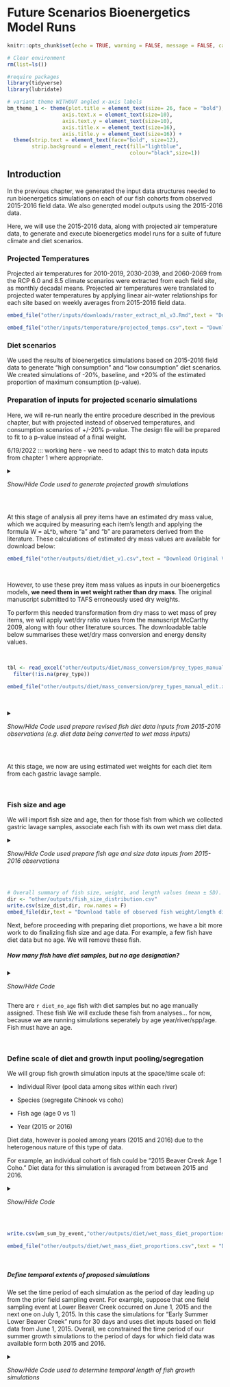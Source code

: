 # Future Scenarios Bioenergetics Model Runs

```r
knitr::opts_chunk$set(echo = TRUE, warning = FALSE, message = FALSE, cache=TRUE, collapse=TRUE)
```

```r
# Clear environment
rm(list=ls())

#require packages
library(tidyverse)
library(lubridate)

# variant theme WITHOUT angled x-axis labels
bm_theme_1 <- theme(plot.title = element_text(size= 26, face = "bold"),        # plot title
                  axis.text.x = element_text(size=10),
                  axis.text.y = element_text(size=10),                       # x axis text
                  axis.title.x = element_text(size=16),                      # x axis title
                  axis.title.y = element_text(size=16)) +                    # y axis title
  theme(strip.text = element_text(face="bold", size=12),
        strip.background = element_rect(fill="lightblue", 
                                        colour="black",size=1)) 

```


## Introduction

In the previous chapter, we generated the input data structures needed to run bioenergetics simulations on each of our fish cohorts from observed 2015-2016 field data. We also generqted model outputs using the 2015-2016 data.

Here, we will use the 2015-2016 data, along with projected air temperature data, to generate and execute bioenergetics model runs for a suite of future climate and diet scenarios.

### Projected Temperatures

Projected air temperatures for 2010-2019, 2030-2039, and 2060-2069 from the RCP 6.0 and 8.5 climate scenarios were extracted from each field site, as monthly decadal means. Projected air temperatures were translated to projected water temperatures by applying linear air-water relationships for each site based on weekly averages from 2015-2016 field data.

```r
embed_file("other/inputs/downloads/raster_extract_ml_v3.Rmd",text = "Download draft of methods used to generate projected water temperatures")

```

```r
embed_file("other/inputs/temperature/projected_temps.csv",text = "Download projected air and water temperatures")
```


### Diet scenarios 

We used the results of bioenergetics simulations based on 2015-2016 field data to generate "high consumption" and "low consumption" diet scenarios. We created simulations of -20%, baseline, and +20% of the estimated proportion of maximum consumption (p-value).


### Preparation of inputs for projected scenario simulations

Here, we will re-run nearly the entire procedure described in the previous chapter, but with projected instead of observed temperatures, and consumption scenarios of +/-20% p-value. The design file will be prepared to fit to a p-value instead of a final weight.

6/19/2022 ::: working here - we need to adapt this to match data inputs from chapter 1 where appropriate.

<details>

<summary>

*Show/Hide Code used to generate projected growth simulations*

</summary>


<br>

Choose destination for simulation input files created in this script
```r
# choose destination for sim input files to be created
sim_filepath <- "kenai_juv_salmon_growth_analyses/other/FB4_1.1.3_projected"

```


a.) Temperature

Import projected daily mean temperatures for each site/year from google sheet output of "air_water_temps.Rmd"

```r

# 6/19/2022 - from a coding standpoint, re-runnig all this oold code is an atrocious choice. Proceeding as such due to time constraints.


# import daily mean site temperatures
## we will use this structure to match to our projected temps, removing 2015-2016 temperatures
daily_mean_temps <- read.csv("other/inputs/temperature/observed_water_temp/daily_temp_metrics.csv") %>%
  select(Stream_Name,Site,year,Date,doy,daily_avg_temp) %>% 
  rename(site = Site) %>%
  transform(year = as.factor(year)) %>%
  mutate(month = month(Date)) 

# Projected temperatures are at scale of month/decade/site.  We need to get a projected temp associated w/ each SimDay in present-day sim structure.

# read in projected water temperatures
projected_temps <- read.csv("other/inputs/temperature/projected_temps.csv") %>%
  # remove unneeded columns
  select(-X,-proj_air_Temp_C,-sens_slope,-sens_int,-r_sq,-n_weeks) %>%
  # fix scenario name column
  transform(scenario = str_replace(scenario,"sres","")) %>%
  # select
  select(scenario,decade,month,Site,proj_h2o_Temp_C) %>%
  rename(site = Site) %>%
  # calculate decadal averages for each site/month
  group_by(scenario,decade,site,month) %>%
  summarise(proj_dec_h2o_Temp = mean(proj_h2o_Temp_C),
            h2o_se = std.error(proj_h2o_Temp_C, na.rm = T)) %>%
  mutate(scenario_period = paste0(scenario,"_",decade))


# join projected temperatures to dataframe used for present-day temps
daily_mean_temps <- left_join(daily_mean_temps,projected_temps,by = c("site","month")) %>%
  # replace present-day temperatures with future projected temperatures
  select(-daily_avg_temp) %>%
  select(scenario_period,Stream_Name,site,year,Date,doy,proj_dec_h2o_Temp) %>%
  rename(daily_avg_temp = proj_dec_h2o_Temp)

# temperature dataframe now contains daily inputs from projected/downsacaled temperatures!

# what is the final day with daily air temperature inputs common  to all sites among both years?
z <- daily_mean_temps %>%
  group_by(site,year) %>%
  summarise(min_date = min(Date),
            max_date = max(Date)) %>%
  ungroup() %>%
  summarise(max_mindate = max(min_date),
            min_maxdate = min(max_date))

# julian day with air tempeature inputs common to all sites among both years
yday(z$max_mindate)
yday(z$min_maxdate)

```

Day 232 (Aug 20th) is the latest date with air temperature inpust common to both years


<br>


```r

#########################
#                       #
# B.) Diet Input        #
#                       #
#########################

# process 2015 & 2016 data simultaneously
# arrange to identical dataframe structures then combine before proceeding

# 1.) Import and arrange data

# 2015 Diet Data: Import & Arrange

#create objects from overall diet data google sheets
SCTC2015 <- "other/inputs/diet_size_other/2015 EPSCoR SCTC.xlsx"
SCTC2016 <- "other/inputs/diet_size_other/2016_EPSCoR_Aquatic_Ecology_Database.xlsx"

# read in worksheets containing diet data
diet15 <- read_excel(SCTC2015, sheet = "2015 Diet Contents Data") %>% 
  select(Sample.ID,
         Fish_Species,
         Sample.Event,
         sample.event.num,
         River,
         Reach,
         Site,
         Sample_Date,
         Prey_Type_Used,
         PreyCategory,
         Quantity,
         Total_Prey_Dry_Mass_mg) %>%
  mutate(year = "2015") %>%
  transform(sample.event.num = as.integer(sample.event.num),
            Quantity = as.numeric(Quantity),
            Total_Prey_Dry_Mass_mg = as.numeric(Total_Prey_Dry_Mass_mg))     # columns import as character for some reason unless specified! (weird but innocuous quirk)
  

diet16 <- read_excel(SCTC2016, sheet = "2016 Diet Contents Data") %>%
  select(Sample.ID,
         Fish_Species,
         Sample.Event,
         sample.event.num,
         River,
         Reach,
         Site,
         Sample_Date,
         Prey_Type_Used,
         PreyCategory,
         Quantity,
         Total_Prey_Dry_Mass_mg) %>%
  mutate(year = "2016") %>%
  transform(sample.event.num = as.integer(sample.event.num))
  
# combine 2015 and 2016 diet data
diet <- bind_rows(diet15, diet16)

# finalize structure of diet data
diet <- diet %>%  
  #rename needed columns  
  rename(sample.id = Sample.ID,
         spp = Fish_Species,
         sample.event = Sample.Event,
         event.num = sample.event.num,
         river = River,
         reach = Reach,
         site = Site,
         date = Sample_Date,
         prey = Prey_Type_Used,
         preycat = PreyCategory,
         quantity = Quantity,
         dm_mg = Total_Prey_Dry_Mass_mg) %>%
  
  #select desired columns
  select(sample.id,
         spp,
         sample.event,
         event.num,
         river,
         reach,
         site,
         date,
         year,
         prey,
         preycat,
         quantity,
         dm_mg) %>%
  
  #filter out non-diet samples and blank data
  filter(site!="DR1",
         !is.na(spp),
         !is.na(sample.event),
         !is.na(prey),
         !is.na(dm_mg),
         !is.na(quantity),
         !is.na(event.num)) %>%
  
  #transform columns to desired classes
  transform(dm_mg = as.numeric(dm_mg),
            sample.event = as.factor(sample.event),
            event.num = as.factor(event.num),
            date = mdy(date),
            spp = as.factor(spp),
            quantity = as.numeric(quantity),
            preycat = as.factor(preycat))  %>%
  mutate(season = fct_recode(event.num,         #code sampling events as seasons
                             "Early Summer"= "1", 
                             "Mid-Summer" = "2",
                             "Late Summer" = "3",
                             "Fall" = "4")) 

# save to local directory
write.csv(diet,"other/outputs/diet_v1.csv",row.names = F)

rm(diet15,diet16)
```

</details>

<br>

At this stage of analysis all prey items have an estimated dry mass value, which we acquired by measuring each item's length and applying the formula W = aL\^b, where "a" and "b" are parameters derived from the literature. These calculations of estimated dry mass values are available for download below:

```r
embed_file("other/outputs/diet/diet_v1.csv",text = "Download Original Version of Diet Dry Mass Inputs (v1.0)")
```

<br>

However, to use these prey item mass values as inputs in our bioenergetics models, **we need them in wet weight rather than dry mass**. The original manuscript submitted to TAFS erroneously used dry weights.

To perform this needed transformation from dry mass to wet mass of prey items, we will apply wet/dry ratio values from the manuscript McCarthy 2009, along with four other literature sources. The downloadable table below summarises these wet/dry mass conversion and energy density values.

<br>

```r
tbl <- read_excel("other/outputs/diet/mass_conversion/prey_types_manual_edit.xlsx",sheet = "data_validation") %>%
  filter(!is.na(prey_type))
```

```r
embed_file("other/outputs/diet/mass_conversion/prey_types_manual_edit.xlsx",sheet = "data_validation",text = "Download dry/wet mass conversion values and energy densities of prey item categories.")
```

<br>

<details>

<summary>

*Show/Hide Code used prepare revised fish diet data inputs from 2015-2016 observations (e.g. diet data being converted to wet mass inputs)*

</summary>

```r

# General approach:
# We will generate and export a table of unique prey types (n = 127), then for each type manually assign one of the twelve prey type categories from McCarthy et al 2009 (+ several other lit sources)
# generate csv of unique prey types
unique_prey <- data.frame(unique(diet$prey)) %>%
  clean_names()
write.csv(unique_prey,"other/outputs/diet/mass_conversion/prey_types.csv",row.names = F)

# using the "prey_types.csv" file generated above, we will manually generate an excel file pairing each prey item with a category that has a known dry mass conversion value. 

# We will then join the dry mass conversion values back to the full diet data table

# read in dry mass conversion values
dm_convert_prey_types <- read_excel("other/outputs/diet/mass_conversion/prey_types_manual_edit.xlsx", sheet = "prey_types", skip = 1) %>%
  select(-notes)

dm_convert_vals <- read_excel("other/outputs/diet/mass_conversion/prey_types_manual_edit.xlsx", sheet = "data_validation") %>%
  filter(!is.na(prey_type))

dm_convert_vals <- left_join(dm_convert_prey_types,dm_convert_vals,by = "prey_type") %>%
  filter(!is.na(wet_dry_ratio)) %>%
  select(-notes) %>%
  rename(prey = unique_diet_prey)

# join dry mass conversion values (by prey type) to overall diet data set
diet <- left_join(diet,dm_convert_vals,by = "prey") %>%
  filter(!is.na(wet_dry_ratio)) 

# create new column of wet mass for individual prey items
diet %<>% mutate(wm_mg = dm_mg / wet_dry_ratio)

# summarise wet mass by diet category
#diet %<>%
 # select(-preycat) %>%
  #group_by(river,spp,###AGE diet,PreyCategory_ED,energy_density_jg) %>%
  #summarise(sum_wm_mg = sum(wm_mg))

# convert wet masses to diet category proportions
# and create column for summed wet mass of all prey categories
#wm_sum_tot <- diet %>%
 # ungroup() %>%
#  summarise(tot_sum_wm_mg = sum(sum_wm_mg)) %>%
 # as.numeric()

#z <- diet %>%
#  mutate(tot_sum_wm_mg = wm_sum_tot) %>%
#  mutate(diet_wm_prop = sum_wm_mg / tot_sum_wm_mg) %>%
#  select(PreyCategory_ED,diet_wm_prop) %>%
#  pivot_wider()

# only categories not matching are non-diet items (empty, destroyed, bait, etc)

# next : check out energy density tabel from v1 to see less granular version of preycat


## at this step, we need to convert prey dry mass in to wet mass and use that for the input

# what we originally did: prey length --> dm
# what we need to do: prey length --> dm --> wm

## reviewer 2: "convert each of the major prey categories into wet mass proportions (i.e., divide by proportion dry weight)". proportion of what?

### plan: continue prepping input files, return to here when dm --> wm conversion process clearer

# create prey categorization scheme specific to bioenergetics modeling purposes
# -import from google sheet "EPSCoR_SCTC_Prey_Energy_Densities" and mutate new column to diet data
# -this sheet also contains energy density assignments, which must be manually input in "fishbioenergetics.r"
# at a later step.



# remove temporary objects
#rm(diet15,diet16,ED)
```

</details>

<br>

At this stage, we now are using estimated wet weights for each diet item from each gastric lavage sample.

<br>

### Fish size and age

We will import fish size and age, then for those fish from which we collected gastric lavage samples, associate each fish with its own wet mass diet data.

<details>

<summary>

*Show/Hide Code used prepare fish age and size data inputs from 2015-2016 observations*

</summary>

```r

# NOTE ON AGE STRUCTURE 3/28/18
# This script originally imported google sheet titled "all_fish_ages.csv", which contained results output from the "fish_ages_all.R" script.  The "fish_ages_all.R" script used methods described in Ch. 5 of Ogle 2016 ("Introductory fisheries analyses with R") to age all captured fish from a subset of fish scale samples.  Resultant csv file was copied to the google sheet referenced here.

# Further consideration has determined that using age-length keys for this project may not best serve its interests.  In the column "Age_manual2" imported in this chunk, age thresholds were identified visually as described in "fish_age_structure.R".  

# ID googlesheet with fish age data (3/28/18: no longer in use)
#fish_ages <- gs_title("all_fish_ages.csv") 
#Sys.sleep(6)

# read in desired worksheet 2015
fish_ages15 <- read_excel(SCTC2015, sheet = "C 2015 Diet & LW Data") %>%
  select(river,sample.id,sample.event,spp,Weight_g,Length_mm,Age_manual2,sample.event.num,`Date...41`,`Site ID`,reach_name) %>%
  mutate(season = fct_recode(as.factor(sample.event.num), #code sampling events as seasons
                             "Early Summer"="1", 
                             "Mid-Summer" = "2",
                             "Late Summer" ="3")) %>%
  rename(wt_g = Weight_g,
         len_mm = Length_mm,
         age = Age_manual2,
         Hydrologic.Segment = reach_name) %>%
  transform(`Date...41` = anydate(`Date...41`)) %>%
  rename(Date = `Date...41`) %>%
  # filter out all species except Chinook and Coho
  filter(spp %in% c("Coho", "Chinook")) %>% 
  transform(wt_g = as.double(wt_g))


# read in desired worksheet 2016
fish_ages16 <- read_excel(SCTC2016, sheet = "C 2016 Diet & LW Data") %>%
  select(river,sample.id,sample.event,spp,Weight_g,Length_mm,Age_manual2,sample.event.num,Date,`Site ID`,reach_name) %>%
  mutate(season = fct_recode(as.factor(sample.event.num),         #code sampling events as seasons
                             "Early Summer"="1", 
                             "Mid-Summer" = "2",
                             "Late Summer" ="3",
                             "Fall" ="4")) %>%
  rename(wt_g = Weight_g,
         len_mm = Length_mm,
         age = Age_manual2,
         Hydrologic.Segment = reach_name) %>%
  transform(Date = anydate(Date),
            wt_g = as.numeric(wt_g)) %>%
  filter(spp %in% c("Coho", "Chinook")) # filter out all species except Chinook and Coho


#join 2015 and 2016 data
fish_ages <- bind_rows(fish_ages15,fish_ages16)

rm(fish_ages15,fish_ages16)

#prep dataframe containing age data
fish_ages <- fish_ages %>% 
  separate(sample.event, c("reach","year","sample.event.num"), sep = "-", remove = F) %>%
  unite(river_spp, river, spp, remove = F, sep = " ") %>%
  # manually order appearance of seasons and rivers for plots
  transform(year = as.factor(year),
            river = factor(river, levels=c("Beaver Creek",
                                              'Russian River',
                                              'Ptarmigan Creek',
                                              'Kenai River')),
            season = factor(season, levels = c("Early Summer",
                                     "Mid-Summer",
                                     "Late Summer",
                                     "Fall")), 
            river_spp = as.factor(river_spp)) %>%
  mutate(river_spp = paste(river,"\n",spp)) %>%
  mutate(doy = yday(Date)) %>%
  filter(!is.na(age))
 # age 2 fish: this cohort is sparse and likely departing for the ocean.
 #filter(age != 2) 


# prep fish ages dataframe for later results table generation at end of this code chunk. Also save external csv for use in other script(s)
fish_ages1 <- fish_ages
write.csv(fish_ages,"other/outputs/all_fish_age_size.csv",row.names = F)

# reduce dataframe width
fish_ages %<>%
  select(sample.id,Date,age,wt_g,len_mm)

#eliminate duplicate rows
## this code was not hashtagged in the original analysis ...
#fish_ages <- unique(fish_ages)

# join fish ages date with diet data      
diet <- left_join(diet, fish_ages, by = c("sample.id"))  %>%
  select(-date)



```

```r
# Generate table of fish size distribution by site

size_dist <- fish_ages1 %>%
  select(river,Hydrologic.Segment,spp,wt_g,len_mm,age) %>%
  filter(!is.na(wt_g),
         !is.na(len_mm)) %>%
  rename(reach = Hydrologic.Segment) %>%
  group_by(reach,river,spp,age) %>%
  summarise(mean_wt_g = round(mean(wt_g),1),
            stdev_wt_g = round(sd(wt_g),1),
            mean_len_mm = round(mean(len_mm),1),
            stdev_len_mm = round(sd(len_mm),1),
            mean_wt_g = paste0(mean_wt_g,"±",stdev_wt_g),
            mean_len_mm = paste0(mean_len_mm,"±",stdev_len_mm),
            n = n()) %>%
  select(-stdev_len_mm,-stdev_wt_g)

# use anti_join approach to remove all age 2 coho and age 1 chinook
anti_size_dist <- size_dist %>%
  filter(spp == "Coho" & age == 2 | spp == "Chinook" & age == 1)

# remove select spp/age cohorts via anti_join
size_dist <- anti_join(size_dist,anti_size_dist) %>%
  arrange(river,reach,spp,age)

# rename columns
size_dist %<>%
  rename(Reach = reach,
         Watershed = river,
         Species = spp,
         Age = age,
         `Mean Weight (g)` = mean_wt_g,
         `Mean Fork Length (mm)` = mean_len_mm,
         N = n)
  
```

</details>

<br>

```r
# Overall summary of fish size, weight, and length values (mean ± SD).
dir <- "other/outputs/fish_size_distribution.csv"
write.csv(size_dist,dir, row.names = F)
embed_file(dir,text = "Download table of observed fish weight/length distributions")
```

Next, before proceeding with preparing diet proportions, we have a bit more work to do finalizing fish size and age data. For example, a few fish have diet data but no age. We will remove these fish.

##### How many fish have diet samples, but no age designation?

<details>

<summary>

*Show/Hide Code*

</summary>

```r

# How many fish have diet samples, but no age designation?
diet_no_age <- diet %>%
  filter(is.na(age)) %>%
  distinct(sample.id)
diet_no_age <- nrow(diet_no_age)

#exclude these individuals
diet <- diet %>%
  filter(!is.na(age))

```

</details>

There are `r diet_no_age` fish with diet samples but no age manually assigned. These fish We will exclude these fish from analyses... for now, because we are running simulations seperately by age year/river/spp/age. Fish must have an age.

<br>

### Define scale of diet and growth input pooling/segregation

We will group fish growth simulation inputs at the space/time scale of:

-   Individual River (pool data among sites within each river)

-   Species (segregate Chinook vs coho)

-   Fish age (age 0 vs 1)

-   Year (2015 or 2016)

Diet data, however is pooled among years (2015 and 2016) due to the heterogenous nature of this type of data.

For example, an individual cohort of fish could be "2015 Beaver Creek Age 1 Coho." Diet data for this simulation is averaged from between 2015 and 2016.

<details>

<summary>

*Show/Hide Code*

</summary>

```r

#create sum of pooled prey DM for each prey category by fish species and sample event 
wm_sum_by_event <- diet %>%
  
  # choose level of diet input segregation here
  group_by(
    #year,
    #Hydrologic.Segment,
    #season,
    river,
    spp,
    PreyCategory_ED,
    age) %>%
  summarise(sum(wm_mg)) %>%
  rename(wm_sum =`sum(wm_mg)`) %>%
  spread(PreyCategory_ED,wm_sum) %>%
  rowwise() %>%
  # create column for summed dry mass of all prey categories
  mutate(wm_tot = sum(InvertTerrestrial,
                      InvertAquatic_AqOrigin,
                      InvertTerrestrial_AqOrigin,
                      FishEggs,    
                      SalmonEggs, 
                      na.rm = TRUE)) %>%
  mutate(FishEggs = FishEggs/wm_tot,
         # change prey quantities to relative proportions by category
         InvertAquatic_AqOrigin = InvertAquatic_AqOrigin/wm_tot,  
         InvertTerrestrial = InvertTerrestrial/wm_tot,
         InvertTerrestrial_AqOrigin = InvertTerrestrial_AqOrigin/wm_tot,
         SalmonEggs = SalmonEggs/wm_tot) %>%
  rename(Stream_Name = river) %>%
  select(-wm_tot) %>%
  # show only 3 decimal places
  mutate(across(where(is.numeric), round, 3))

```

</details>

<br>

```r
write.csv(wm_sum_by_event,"other/outputs/diet/wet_mass_diet_proportions.csv",row.names = F)

embed_file("other/outputs/diet/wet_mass_diet_proportions.csv",text = "Download wet mass diet proportions by prey category for each fish cohort.")
```

<br>

##### Define temporal extents of proposed simulations

We set the time period of each simulation as the period of day leading up from the prior field sampling event. For example, suppose that one field sampling event at Lower Beaver Creek occurred on June 1, 2015 and the next one on July 1, 2015. In this case the simulations for "Early Summer Lower Beaver Creek" runs for 30 days and uses diet inputs based on field data from June 1, 2015. Overall, we constrained the time period of our summer growth simulations to the period of days for which field data was available form both 2015 and 2016.

<details>

<summary>

*Show/Hide Code used to determine temporal length of fish growth simulations*

</summary>

```r
# Define temporal extents of proposed simulations

# NOTE 1/22/18: this code also exists as a script at "/Users/bmeyer/Google Drive/Thesis/R Analysis/Thesis Analyses R Project/Overall_scripts_2015_2016/sampling_periods.R".  Attempted to just source("\path") this script in to the markdown document but, 'source' function prevents knitting through markdown for some reason.  

############
#
# 2015
#
###########

#read in specific worksheet containing fishing data
effort2015 <- read_excel(SCTC2015, sheet ="B Fishing Data",skip=2) %>%
  #rename needed columns  
  rename(site.id=Site_ID,
         sample.event=Sample_Event) %>%
  
  #select desired columns
  select(site.id,Reach,River,sample.event,sample.event.num,deploy_dt,collect_dt) %>%
  
  #filter out blanks
  filter(!is.na(sample.event)) %>%
  
  # transform columns to desired classes
  transform(site.id=as.factor(site.id),
            sample.event=as.factor(sample.event),
            sample.event.num=as.factor(sample.event.num)) 


###################
#
# 2016
#
###################

#read in specific worksheet containing fishing data
effort2016 <- read_excel(SCTC2016, sheet = "B Fishing Data",skip=2) %>%
  
  #rename needed columns  
  rename(site.id=Site_ID,
         sample.event=Sample_Event) %>%
  
  #select desired columns
  select(site.id,Reach,River,sample.event,sample.event.num,deploy_dt,collect_dt) %>%
  
  #filter our blanks
  filter(!is.na(sample.event)) %>%
  
  # transform columns to desired classes
  transform(site.id=as.factor(site.id),
            sample.event=as.factor(sample.event),
            sample.event.num=as.factor(sample.event.num)) 


# bind 2015 & 2016 data; format datetimes
effort <- bind_rows(effort2015,effort2016) %>%
  transform(collect_dt = anytime(collect_dt),
            deploy_dt = anytime(deploy_dt)) %>%
  mutate(year = year(collect_dt)) %>%
  mutate(site = paste(Reach,River)) %>%
  filter(site != "Upper Ptarmigan Creek")

rm(effort2015,effort2016)
```





